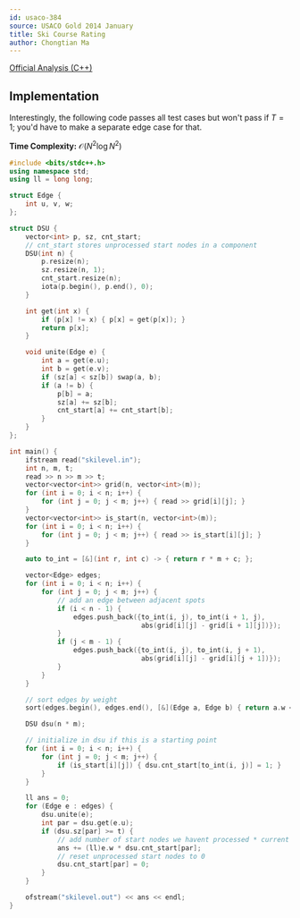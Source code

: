 ```yaml
---
id: usaco-384
source: USACO Gold 2014 January
title: Ski Course Rating
author: Chongtian Ma
---
```


[Official Analysis (C++)](http://www.usaco.org/current/data/sol_skilevel.html)

## Implementation

<LanguageSection>
<CPPSection>

Interestingly, the following code passes all test cases but won't pass if $T = 1$; you'd have to make a separate edge case for that.

**Time Complexity:** $\mathcal{O}(N^2 \log N^2)$

```cpp
#include <bits/stdc++.h>
using namespace std;
using ll = long long;

struct Edge {
	int u, v, w;
};

struct DSU {
	vector<int> p, sz, cnt_start;
	// cnt_start stores unprocessed start nodes in a component
	DSU(int n) {
		p.resize(n);
		sz.resize(n, 1);
		cnt_start.resize(n);
		iota(p.begin(), p.end(), 0);
	}

	int get(int x) {
		if (p[x] != x) { p[x] = get(p[x]); }
		return p[x];
	}

	void unite(Edge e) {
		int a = get(e.u);
		int b = get(e.v);
		if (sz[a] < sz[b]) swap(a, b);
		if (a != b) {
			p[b] = a;
			sz[a] += sz[b];
			cnt_start[a] += cnt_start[b];
		}
	}
};

int main() {
	ifstream read("skilevel.in");
	int n, m, t;
	read >> n >> m >> t;
	vector<vector<int>> grid(n, vector<int>(m));
	for (int i = 0; i < n; i++) {
		for (int j = 0; j < m; j++) { read >> grid[i][j]; }
	}
	vector<vector<int>> is_start(n, vector<int>(m));
	for (int i = 0; i < n; i++) {
		for (int j = 0; j < m; j++) { read >> is_start[i][j]; }
	}

	auto to_int = [&](int r, int c) -> { return r * m + c; };

	vector<Edge> edges;
	for (int i = 0; i < n; i++) {
		for (int j = 0; j < m; j++) {
			// add an edge between adjacent spots
			if (i < n - 1) {
				edges.push_back({to_int(i, j), to_int(i + 1, j),
				                 abs(grid[i][j] - grid[i + 1][j])});
			}
			if (j < m - 1) {
				edges.push_back({to_int(i, j), to_int(i, j + 1),
				                 abs(grid[i][j] - grid[i][j + 1])});
			}
		}
	}

	// sort edges by weight
	sort(edges.begin(), edges.end(), [&](Edge a, Edge b) { return a.w < b.w; });

	DSU dsu(n * m);

	// initialize in dsu if this is a starting point
	for (int i = 0; i < n; i++) {
		for (int j = 0; j < m; j++) {
			if (is_start[i][j]) { dsu.cnt_start[to_int(i, j)] = 1; }
		}
	}

	ll ans = 0;
	for (Edge e : edges) {
		dsu.unite(e);
		int par = dsu.get(e.u);
		if (dsu.sz[par] >= t) {
			// add number of start nodes we havent processed * current weight
			ans += (ll)e.w * dsu.cnt_start[par];
			// reset unprocessed start nodes to 0
			dsu.cnt_start[par] = 0;
		}
	}

	ofstream("skilevel.out") << ans << endl;
}
```

</CPPSection>
</LanguageSection>
